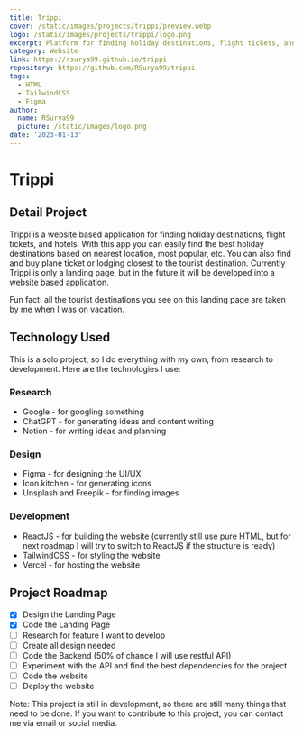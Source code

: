 ```yaml
---
title: Trippi
cover: /static/images/projects/trippi/preview.webp
logo: /static/images/projects/trippi/logo.png
excerpt: Platform for finding holiday destinations, flight tickets, and hotels.
category: Website
link: https://rsurya99.github.io/trippi
repository: https://github.com/RSurya99/trippi
tags:
  - HTML
  - TailwindCSS
  - Figma
author:
  name: RSurya99
  picture: /static/images/logo.png
date: '2023-01-13'
---
```


# Trippi

## Detail Project

Trippi is a website based application for finding holiday destinations, flight tickets, and hotels. With this app you can easily find the best holiday destinations based on nearest location, most popular, etc. You can also find and buy plane ticket or lodging closest to the tourist destination. Currently Trippi is only a landing page, but in the future it will be developed into a website based application.

Fun fact: all the tourist destinations you see on this landing page are taken by me when I was on vacation.

## Technology Used

This is a solo project, so I do everything with my own, from research to development. Here are the technologies I use:

### Research

- Google - for googling something
- ChatGPT - for generating ideas and content writing
- Notion - for writing ideas and planning

### Design

- Figma - for designing the UI/UX
- Icon.kitchen - for generating icons
- Unsplash and Freepik - for finding images

### Development

- ReactJS - for building the website (currently still use pure HTML, but for next roadmap I will try to switch to ReactJS if the structure is ready)
- TailwindCSS - for styling the website
- Vercel - for hosting the website

## Project Roadmap
- [x] Design the Landing Page
- [x] Code the Landing Page
- [ ] Research for feature I want to develop
- [ ] Create all design needed
- [ ] Code the Backend (50% of chance I will use restful API)
- [ ] Experiment with the API and find the best dependencies for the project
- [ ] Code the website
- [ ] Deploy the website

Note: This project is still in development, so there are still many things that need to be done. If you want to contribute to this project, you can contact me via email or social media.